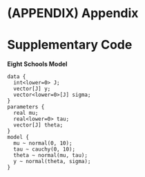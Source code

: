 ```r
```

# (APPENDIX) Appendix {-}

# Supplementary Code {#supplementary-code}

**Eight Schools Model**

\setstretch{1.0}
```
data {
  int<lower=0> J;
  vector[J] y;
  vector<lower=0>[J] sigma;
}
parameters {
  real mu;
  real<lower=0> tau;
  vector[J] theta;
}
model {
  mu ~ normal(0, 10);
  tau ~ cauchy(0, 10);
  theta ~ normal(mu, tau);
  y ~ normal(theta, sigma);
}
```
\setstretch{2.0}
